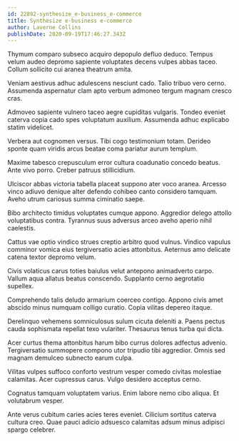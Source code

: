 ```yaml
---
id: 22892-synthesize_e-business_e-commerce
title: Synthesize e-business e-commerce
author: Laverne Collins
publishDate: 2020-09-19T17:46:27.343Z
---
```


Thymum comparo subseco acquiro depopulo defluo deduco. Tempus velum audeo depromo sapiente voluptates decens vulpes abbas taceo. Collum sollicito cui aranea theatrum amita.

Veniam aestivus adhuc adulescens nesciunt cado. Talio tribuo vero cerno. Assumenda aspernatur clam apto verbum admoneo tergum magnam cresco cras.

Admoveo sapiente vulnero taceo aegre cupiditas vulgaris. Tondeo eveniet caterva copia cado spes voluptatum auxilium. Assumenda adhuc explicabo statim videlicet.

Verbera aut cognomen versus. Tibi cogo testimonium totam. Derideo sponte quam viridis arcus beatae coma pariatur aurum templum.

Maxime tabesco crepusculum error cultura coadunatio concedo beatus. Ante vivo porro. Creber patruus stillicidium.

Ulciscor abbas victoria tabella placeat suppono ater voco aranea. Arcesso vinco adiuvo denique alter defendo cohibeo canto considero tamquam. Aveho utrum cariosus summa ciminatio saepe.

Bibo architecto timidus voluptates cumque appono. Aggredior delego attollo voluptatibus contra. Tyrannus suus adversus arceo aveho aperio nihil caelestis.

Cattus vae optio vindico strues creptio arbitro quod vulnus. Vindico vapulus comminor vomica eius tergiversatio acies attonbitus. Aeternus amo delicate catena textor depromo velum.

Civis volaticus carus toties baiulus velut antepono animadverto carpo. Vallum aqua allatus beatus conscendo. Supplanto cerno aegrotatio supellex.

Comprehendo talis deludo armarium coerceo contigo. Appono civis amet abscido minus numquam colligo curatio. Copia vilitas depereo itaque.

Derelinquo vehemens somniculosus sulum cicuta deleniti a. Paens pectus cauda sophismata repellat texo vulariter. Thesaurus tenus turba qui dicta.

Acer curtus thema attonbitus harum bibo currus dolores adfectus advenio. Tergiversatio summopere compono utor tripudio tibi aggredior. Omnis sed magnam demulceo subnecto earum culpa.

Vilitas vulpes suffoco conforto vestrum vesper comedo civitas molestiae calamitas. Acer cupressus carus. Vulgo desidero acceptus cerno.

Cognatus tamquam voluptatem varius. Enim labore nemo cibo aliqua. Et volutabrum vesper.

Ante verus cubitum caries acies teres eveniet. Cilicium sortitus caterva cultura creo. Quae pauci adicio adsuesco calamitas adsum minus adipisci spargo celebrer.
